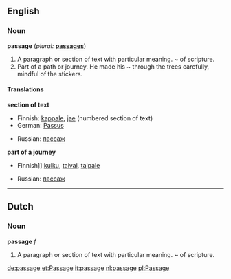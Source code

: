 ==English==

===Noun===
'''passage'''  (''plural:'' '''[[passages]]''')
# <!--DefA-->A paragraph or section of text with particular meaning.  ~ of scripture.
# <!--DefB-->Part of a path or journey. He made his ~ through the trees carefully, mindful of the stickers.

====Translations====
<!--DefA-->'''section of text'''
{{top}}
*Finnish: [[kappale]], [[jae]] (numbered section of text)
*German: [[Passus]]
{{mid}}
*Russian: [[пассаж]]
{{bottom}}

<!--DefB-->'''part of a journey'''
{{top}}
*Finnish]]:[[kulku]], [[taival]], [[taipale]]
{{mid}}
*Russian: [[пассаж]]
{{bottom}}

----
==Dutch==
===Noun===
'''passage''' ''f''

#<!--DefC-->A paragraph or section of text with particular meaning.  ~ of scripture.

[[de:passage]]
[[et:Passage]]
[[it:passage]]
[[nl:passage]]
[[pl:Passage]]